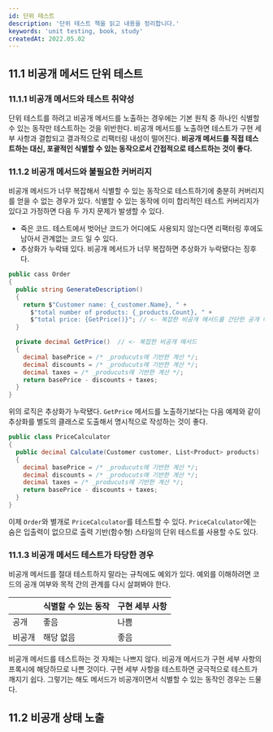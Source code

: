 ```yaml
---
id: 단위 테스트
description: '단위 테스트 책을 읽고 내용을 정리합니다.'
keywords: 'unit testing, book, study'
createdAt: 2022.05.02
---
```


## 11.1 비공개 메서드 단위 테스트

### 11.1.1 비공개 메서드와 테스트 취약성

단위 테스트를 하려고 비공개 메서드를 노출하는 경우에는 기본 원칙 중 하나인 식별할 수 있는 동작만 테스트하는 것을 위반한다. 비공개 메서드를 노출하면 테스트가 구현 세부 사항과 결합되고 결과적으로 리팩터링 내성이 떨어진다.
**비공개 메서드를 직접 테스트하는 대신, 포괄적인 식별할 수 있는 동작으로서 간접적으로 테스트하는 것이 좋다.**

### 11.1.2 비공개 메서드와 불필요한 커버리지

비공개 메서드가 너무 복잡해서 식별할 수 있는 동작으로 테스트하기에 충분히 커버리지를 얻을 수 없는 경우가 있다. 식별할 수 있는 동작에 이미 합리적인 테스트 커버리지가 있다고 가정하면 다음 두 가지 문제가 발생할 수 있다.

- 죽은 코드. 테스트에서 벗어난 코드가 어디에도 사용되지 않는다면 리팩터링 후에도 남아서 관계없는 코드 일 수 있다.
- 추상화가 누락돼 있다. 비공개 메서드가 너무 복잡하면 추상화가 누락됐다는 징후다.

```csharp
public cass Order
{
  public string GenerateDescription()
  {
    return $"Customer name: {_customer.Name}, " +
      $"total number of products: {_products.Count}, " +
      $"total price: {GetPrice()}"; // <- 복잡한 비공개 메서드를 간단한 공개 메서드에서 사용하고 있음
  }

  private decimal GetPrice()  // <- 복잡한 비공개 메서드
  {
    decimal basePrice = /* _producuts에 기반한 계산 */;
    decimal discounts = /* _producuts에 기반한 계산 */;
    decimal taxes = /* _producuts에 기반한 계산 */;
    return basePrice - discounts + taxes;
  }
}
```

위의 로직은 추상화가 누락됐다. `GetPrice` 메서드를 노출하기보다는 다음 예제와 같이 추상화를 별도의 클래스로 도출해서 명시적으로 작성하는 것이 좋다.

```csharp
public class PriceCalculator
{
  public decimal Calculate(Customer customer, List<Product> products)
  {
    decimal basePrice = /* _producuts에 기반한 계산 */;
    decimal discounts = /* _producuts에 기반한 계산 */;
    decimal taxes = /* _producuts에 기반한 계산 */;
    return basePrice - discounts + taxes;
  }
}
```

이제 `Order`와 별개로 `PriceCalculator`를 테스트할 수 있다. `PriceCalculator`에는 숨은 입출력이 없으므로 출력 기반(함수형) 스타일의 단위 테스트를 사용할 수도 있다.

### 11.1.3 비공개 메서드 테스트가 타당한 경우

비공개 메서드를 절대 테스트하지 말라는 규칙에도 예외가 있다. 예외를 이해하려면 코드의 공개 여부와 목적 간의 관계를 다시 살펴봐야 한다.

|        | 식별할 수 있는 동작 | 구현 세부 사항 |
| ------ | ------------------- | -------------- |
| 공개   | 좋음                | 나쁨           |
| 비공개 | 해당 없음           | 좋음           |

비공개 메서드를 테스트하는 것 자체는 나쁘지 않다. 비공개 메서드가 구현 세부 사항의 프록시에 해당하므로 나쁜 것이다. 구현 세부 사항을 테스트하면 궁극적으로 테스트가 깨지기 쉽다.
그렇기는 해도 메서드가 비공개이면서 식별할 수 있는 동작인 경우는 드물다.

## 11.2 비공개 상태 노출

